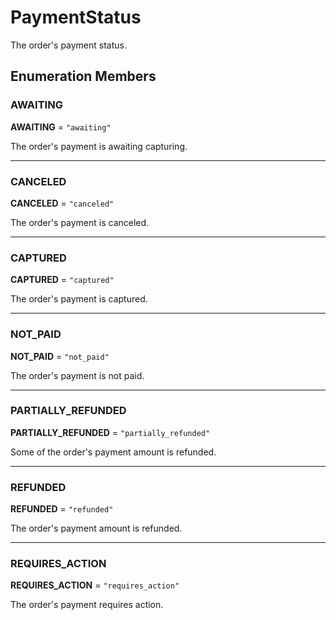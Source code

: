 
# PaymentStatus

The order's payment status.

## Enumeration Members

### AWAITING

 **AWAITING** = `"awaiting"`

The order's payment is awaiting capturing.

___

### CANCELED

 **CANCELED** = `"canceled"`

The order's payment is canceled.

___

### CAPTURED

 **CAPTURED** = `"captured"`

The order's payment is captured.

___

### NOT\_PAID

 **NOT\_PAID** = `"not_paid"`

The order's payment is not paid.

___

### PARTIALLY\_REFUNDED

 **PARTIALLY\_REFUNDED** = `"partially_refunded"`

Some of the order's payment amount is refunded.

___

### REFUNDED

 **REFUNDED** = `"refunded"`

The order's payment amount is refunded.

___

### REQUIRES\_ACTION

 **REQUIRES\_ACTION** = `"requires_action"`

The order's payment requires action.
